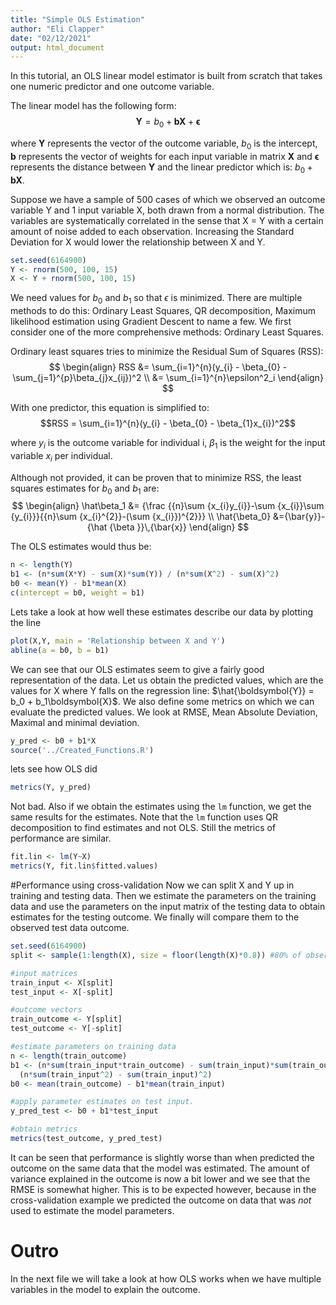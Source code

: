 ```yaml
---
title: "Simple OLS Estimation"
author: "Eli Clapper"
date: "02/12/2021"
output: html_document
---
```


In this tutorial, an OLS linear model estimator is built from scratch that takes one numeric predictor and one outcome variable.

The linear model has the following form:
$$\boldsymbol{Y} = b_0 + \boldsymbol{b}\boldsymbol{X} + \boldsymbol{\epsilon} $$

where $\boldsymbol{Y}$ represents the vector of the outcome variable, $b_0$ is the intercept, $\boldsymbol{b}$ represents the vector of weights for each input variable in matrix $\boldsymbol{X}$ and $\boldsymbol{\epsilon}$ represents the distance between $\boldsymbol{Y}$ and the linear predictor which is: $b_0 + \boldsymbol{b}\boldsymbol{X}$.

Suppose we have a sample of 500 cases of which we observed an outcome variable Y and 1 input variable X, both drawn from a normal distribution. The variables are systematically correlated in the sense that X = Y with a certain amount of noise added to each observation. Increasing the Standard Deviation for X would lower the relationship between X and Y. 
```r
set.seed(6164900)
Y <- rnorm(500, 100, 15)
X <- Y + rnorm(500, 100, 15)
```

We need values for $b_0$ and $b_1$ so that $\epsilon$ is minimized. There are multiple methods to do this: Ordinary Least Squares, QR decomposition, Maximum likelihood estimation using Gradient Descent to name a few. We first consider one of the more comprehensive methods: Ordinary Least Squares.

Ordinary least squares tries to minimize the Residual Sum of Squares (RSS):
$$ 
\begin{align}   
  RSS &= \sum_{i=1}^{n}(y_{i} - \beta_{0} - \sum_{j=1}^{p}\beta_{j}x_{ij})^2 \\
  &= \sum_{i=1}^{n}\epsilon^2_i
\end{align}
$$

With one predictor, this equation is simplified to:
$$RSS = \sum_{i=1}^{n}(y_{i} - \beta_{0} - \beta_{1}x_{i})^2$$

where $y_i$ is the outcome variable for individual i, $\beta_{1}$ is the weight for the input variable $x_i$ per individual.

Although not provided, it can be proven that to minimize RSS, the least squares estimates for $b_0$ and $b_1$ are:
$$
\begin{align}
  \hat\beta_1 &= {\frac {{n}\sum {x_{i}y_{i}}-\sum {x_{i}}\sum {y_{i}}}{{n}\sum {x_{i}^{2}}-(\sum {x_{i}})^{2}}} \\
  \hat{\beta_0} &={\bar{y}}-{\hat {\beta }}\,{\bar{x}}
\end{align}
$$


The OLS estimates would thus be:
```r
n <- length(Y)
b1 <- (n*sum(X*Y) - sum(X)*sum(Y)) / (n*sum(X^2) - sum(X)^2)
b0 <- mean(Y) - b1*mean(X)
c(intercept = b0, weight = b1)
```

Lets take a look at how well these estimates describe our data by plotting the line
```r
plot(X,Y, main = 'Relationship between X and Y')
abline(a = b0, b = b1)
```

We can see that our OLS estimates seem to give a fairly good representation of the data.
Let us obtain the predicted values, which are the values for X where Y falls on the regression line:
$\hat{\boldsymbol{Y}} = b_0 + b_1\boldsymbol{X}$. We also define some metrics on which we can evaluate the predicted values. We look at RMSE, Mean Absolute Deviation, Maximal and minimal deviation. 
```r
y_pred <- b0 + b1*X
source('../Created_Functions.R')
```

lets see how OLS did
```r
metrics(Y, y_pred)
```

Not bad. Also if we obtain the estimates using the `lm` function, we get the same results for the estimates. Note that the `lm` function uses QR decomposition to find estimates and not OLS. Still the metrics of performance are similar.
```r
fit.lin <- lm(Y~X)
metrics(Y, fit.lin$fitted.values)
```


#Performance using cross-validation
Now we can split X and Y up in training and testing data. Then we estimate the parameters on the training data and use the parameters on the input matrix of the testing data to obtain estimates for the testing outcome. We finally will compare them to the observed test data outcome.
```r
set.seed(6164900)
split <- sample(1:length(X), size = floor(length(X)*0.8)) #80% of observed variables in X will be used as training data

#input matrices 
train_input <- X[split]
test_input <- X[-split]

#outcome vectors
train_outcome <- Y[split]
test_outcome <- Y[-split]

#estimate parameters on training data
n <- length(train_outcome)
b1 <- (n*sum(train_input*train_outcome) - sum(train_input)*sum(train_outcome)) / 
  (n*sum(train_input^2) - sum(train_input)^2)
b0 <- mean(train_outcome) - b1*mean(train_input)

#apply parameter estimates on test input.
y_pred_test <- b0 + b1*test_input

#obtain metrics
metrics(test_outcome, y_pred_test)

```

It can be seen that performance is slightly worse than when predicted the outcome on the same data that the model was estimated. The amount of variance explained in the outcome is now a bit lower and we see that the RMSE is somewhat higher. This is to be expected however, because in the cross-validation example we predicted the outcome on data that was *not* used to estimate the model parameters.

# Outro
In the next file we will take a look at how OLS works when we have multiple variables in the model to explain the outcome.